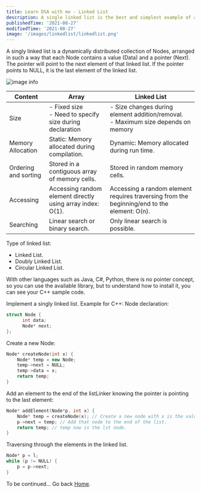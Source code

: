 ```yaml
---
title: Learn DSA with me - Linked List
description: A single linked list is the best and simplest example of a dynamic data structure that uses pointers for implementation.
publishedTime: '2021-08-27'
modifiedTime: '2021-08-27'
image: '/images/linkedlist/linkedlist.png'
---
```


A singly linked list is a dynamically distributed collection of Nodes, arranged in such a way that each Node contains a value (Data) and a pointer (Next). The pointer will point to the next element of that linked list. If the pointer points to NULL, it is the last element of the linked list.

![image info](/images/linkedlist/linkedlist.png)

|Content|Array|Linked List|
|---|---|---|
|Size|- Fixed size<br/> - Need to specify size during declaration|- Size changes during element addition/removal.<br/>- Maximum size depends on memory|
|Memory Allocation|Static: Memory allocated during compilation.|Dynamic: Memory allocated during run time.|
|Ordering and sorting|Stored in a contiguous array of memory cells.|Stored in random memory cells.|
|Accessing|Accessing random element directly using array index: O(1).|Accessing a random element requires traversing from the beginning/end to the element: O(n).|
|Searching|Linear search or binary search.|Only linear search is possible.|

Type of linked list:
- Linked List.
- Doubly Linked List.
- Circular Linked List.

With other languages such as Java, C#, Python, there is no pointer concept, so you can use the available library, but to understand how to install it, you can see your C++ sample code.

Implement a singly linked list. Example for C++:
Node declaration:
```jsx:linkedlist.cpp
struct Node {
	  int data;
	  Node* next;
};
```
Create a new Node:
```jsx:linkedlist.cpp
Node* createNode(int x) {
    Node* temp = new Node;
    temp->next = NULL;
    temp->data = x;
    return temp;
}
```
Add an element to the end of the listLinker knowing the pointer is pointing to the last element:
```jsx:linkedlist.cpp
Node* addElement(Node*p, int x) {
	Node* temp = createNode(x); // Create a new node with x is the value.
	p->next = temp; // Add that node to the end of the list.
	return temp; // temp now is the lst node.
}
```
Traversing through the elements in the linked list.
```jsx:linkedlist.cpp
Node* p = l;
while (p != NULL) {
    p = p->next;
}
```

To be continued...
Go back [Home](/).